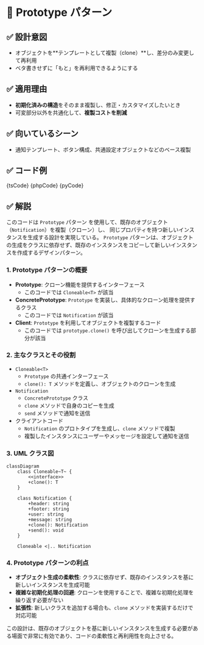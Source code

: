 

# 🧩 Prototype パターン

## ✅ 設計意図

- オブジェクトを**テンプレートとして複製（clone）**し、差分のみ変更して再利用
- ベタ書きせずに「もと」を再利用できるようにする

## ✅ 適用理由

- **初期化済みの構造**をそのまま複製し、修正・カスタマイズしたいとき
- 可変部分以外を共通化して、**複製コストを削減**

## ✅ 向いているシーン

- 通知テンプレート、ボタン構成、共通設定オブジェクトなどのベース複製

## ✅ コード例

<Tabs groupId="language">
  <TabItem value="ts" label="TypeScript">
    <CodeBlock language="ts">{tsCode}</CodeBlock>
  </TabItem>
  <TabItem value="php" label="PHP">
    <CodeBlock language="php">{phpCode}</CodeBlock>
  </TabItem>
  <TabItem value="python" label="Python">
    <CodeBlock language="python">{pyCode}</CodeBlock>
  </TabItem>
</Tabs>

## ✅ 解説

このコードは `Prototype` パターン を使用して、既存のオブジェクト（`Notification`）を複製（クローン）し、
同じプロパティを持つ新しいインスタンスを生成する設計を実現している。
`Prototype` パターンは、オブジェクトの生成をクラスに依存せず、既存のインスタンスをコピーして新しいインスタンスを作成するデザインパターン。

### 1. Prototype パターンの概要

- **Prototype**: クローン機能を提供するインターフェース
  - このコードでは `Cloneable<T>` が該当
- **ConcretePrototype**: `Prototype` を実装し、具体的なクローン処理を提供するクラス
  - このコードでは `Notification` が該当
- **Client**: `Prototype` を利用してオブジェクトを複製するコード
  - このコードでは `prototype.clone()` を呼び出してクローンを生成する部分が該当

### 2. 主なクラスとその役割

- `Cloneable<T>`
  - `Prototype` の共通インターフェース
  - `clone(): T` メソッドを定義し、オブジェクトのクローンを生成
- `Notification`
  - `ConcretePrototype` クラス
  - `clone` メソッドで自身のコピーを生成
  - `send` メソッドで通知を送信
- クライアントコード
  - `Notification` のプロトタイプを生成し、`clone` メソッドで複製
  - 複製したインスタンスにユーザーやメッセージを設定して通知を送信

### 3. UML クラス図

```mermaid
classDiagram
    class Cloneable~T~ {
        <<interface>>
        +clone(): T
    }

    class Notification {
        +header: string
        +footer: string
        +user: string
        +message: string
        +clone(): Notification
        +send(): void
    }

    Cloneable <|.. Notification
```

### 4. Prototype パターンの利点

- **オブジェクト生成の柔軟性**: クラスに依存せず、既存のインスタンスを基に新しいインスタンスを生成可能
- **複雑な初期化処理の回避**: クローンを使用することで、複雑な初期化処理を繰り返す必要がない
- **拡張性**: 新しいクラスを追加する場合も、`clone` メソッドを実装するだけで対応可能

この設計は、既存のオブジェクトを基に新しいインスタンスを生成する必要がある場面で非常に有効であり、コードの柔軟性と再利用性を向上させる。

